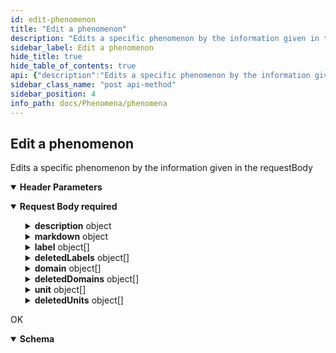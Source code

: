 ```yaml
---
id: edit-phenomenon
title: "Edit a phenomenon"
description: "Edits a specific phenomenon by the information given in the requestBody"
sidebar_label: Edit a phenomenon
hide_title: true
hide_table_of_contents: true
api: {"description":"Edits a specific phenomenon by the information given in the requestBody","tags":["phenomenon"],"operationId":"edit-phenomenon","parameters":[{"in":"header","name":"Authorization","schema":{"type":"string"},"required":true,"description":"Token retrieved from the opensensemap api LogIn\n"}],"requestBody":{"required":true,"content":{"application/json":{"schema":{"type":"object","description":"phenomena object that should be edited\n","properties":{"id":{"type":"integer","description":"the id of the phenomenon to edit\n"},"description":{"type":"object","properties":{"translationId":{"type":"integer","description":"the translationId of the description to edit\n"},"text":{"type":"string","description":"the description text to edit\n"}}},"markdown":{"type":"object","properties":{"translationId":{"type":"integer","description":"the translationId of the markdown to edit\n"},"text":{"type":"string","description":"the markdown text to edit\n"}}},"label":{"type":"array","description":"array with label objects in different languages specified for the phenomenon to be edited\n","items":{"type":"object","properties":{"translationId":{"type":"integer","nullable":true,"description":"the translationId of the label to be edited, 'null' if it is a newly created label\n"},"value":{"type":"string","description":"the label text itself\n"},"lang":{"type":"string","description":"languageCode for the language of the markdown text. e.g. `en`, `de`,...\n"}}}},"deletedLabels":{"type":"array","description":"array containing all the label to be deleted from the phenomena\n","items":{"type":"object","properties":{"translationId":{"type":"integer","description":"the translationId of the label to be deleted\n"},"value":{"type":"string","description":"the label text itself\n"},"lang":{"type":"string","description":"languageCode for the language of the markdown text. e.g. `en`, `de`,...\n"}}}},"domain":{"type":"array","description":"array with the domains connected to the phenomenon\n","items":{"type":"object","properties":{"domain":{"type":"integer","description":"the id of the domain to connect\n"},"exists":{"type":"boolean","description":"'true' if it is an existing domain connection, 'false' if it is a new domain connection\n"}}}},"deletedDomains":{"type":"array","description":"array with the domains to be disconnected from the phenomenon\n","items":{"type":"object","properties":{"domain":{"type":"integer","description":"the id of the domain to disconnect\n"},"exists":{"type":"boolean","description":"'true' if it is an existing domain connection, 'false' if it is a new domain connection\n"}}}},"unit":{"type":"array","description":"array with the units and ranges the phenomenon is measured in\n","items":{"type":"object","properties":{"unitUri":{"type":"integer","description":"the id of the unit to connect\n"},"min":{"type":"integer","description":"minimum of the unit range\n"},"max":{"type":"integer","description":"maximum of the unit range\n"},"rovId":{"type":"integer","nullable":true,"description":"the id of the value range the phenomenon is connected to; 'null' if it is a newly created connection and the range object does not exist yet\n"}}}},"deletedUnits":{"type":"array","description":"array with the units and ranges to be disconnected and deleted from the phenomenon\n","items":{"type":"object","properties":{"unitUri":{"type":"integer","description":"the id of the unit to disconnect\n"},"min":{"type":"integer","description":"minimum of the unit range\n"},"max":{"type":"integer","description":"maximum of the unit range\n"},"rovId":{"type":"integer","nullable":true,"description":"the id of the value range the phenomenon is connected to\n"}}}}}}}}},"responses":{"200":{"description":"OK","content":{"application/json":{"schema":{"type":"object","description":"plain phenomena object\n","properties":{"id":{"type":"integer","description":"the id of the phenomenon"},"slug":{"type":"string","description":"the slug of the phenomenon"},"validation":{"type":"boolean","description":"boolean that is true if the information is validated by an admin\n"},"labelId":{"type":"integer","description":"the id of the translation item"},"descriptionId":{"type":"integer","description":"the id of the translation item"},"markdownId":{"type":"integer","description":"the id of the translation item"}}}}}}},"method":"post","path":"/phenomena/phenomenon/edit","servers":[{"url":"https://api.sensors.wiki","description":"Main (production) server"}],"jsonRequestBodyExample":{"id":0,"description":{"translationId":0,"text":"string"},"markdown":{"translationId":0,"text":"string"},"label":[{"translationId":0,"value":"string","lang":"string"}],"deletedLabels":[{"translationId":0,"value":"string","lang":"string"}],"domain":[{"domain":0,"exists":true}],"deletedDomains":[{"domain":0,"exists":true}],"unit":[{"unitUri":0,"min":0,"max":0,"rovId":0}],"deletedUnits":[{"unitUri":0,"min":0,"max":0,"rovId":0}]},"info":{"title":"phenomena","version":"1.0.0"},"postman":{"name":"Edit a phenomenon","description":{"content":"Edits a specific phenomenon by the information given in the requestBody","type":"text/plain"},"url":{"path":["phenomena","phenomenon","edit"],"host":["{{baseUrl}}"],"query":[],"variable":[]},"header":[{"key":"Content-Type","value":"application/json"},{"key":"Accept","value":"application/json"}],"method":"POST","body":{"mode":"raw","raw":"\"\"","options":{"raw":{"language":"json"}}}}}
sidebar_class_name: "post api-method"
sidebar_position: 4
info_path: docs/Phenomena/phenomena
---
```



## Edit a phenomenon



Edits a specific phenomenon by the information given in the requestBody

<details style={{"marginBottom":"1rem"}} data-collapsed={false} open={true}><summary style={{}}><strong>Header Parameters</strong></summary><div><ul><ParamsItem className={"paramsItem"} param={{"in":"header","name":"Authorization","schema":{"type":"string"},"required":true,"description":"Token retrieved from the opensensemap api LogIn\n"}}></ParamsItem></ul></div></details><MimeTabs><TabItem label={"application/json"} value={"application/json-schema"}><details style={{}} data-collapsed={false} open={true}><summary style={{"textAlign":"left"}}><strong>Request Body</strong><strong style={{"fontSize":"var(--ifm-code-font-size)","color":"var(--openapi-required)"}}> required</strong></summary><div style={{"textAlign":"left","marginLeft":"1rem"}}></div><ul style={{"marginLeft":"1rem"}}><SchemaItem collapsible={false} name={"id"} required={false} schemaDescription={"the id of the phenomenon to edit\n"} schemaName={"integer"} qualifierMessage={undefined} defaultValue={undefined}></SchemaItem><SchemaItem collapsible={true} className={"schemaItem"}><details style={{}}><summary style={{}}><strong>description</strong><span style={{"opacity":"0.6"}}> object</span></summary><div style={{"marginLeft":"1rem"}}><SchemaItem collapsible={false} name={"translationId"} required={false} schemaDescription={"the translationId of the description to edit\n"} schemaName={"integer"} qualifierMessage={undefined} defaultValue={undefined}></SchemaItem><SchemaItem collapsible={false} name={"text"} required={false} schemaDescription={"the description text to edit\n"} schemaName={"string"} qualifierMessage={undefined} defaultValue={undefined}></SchemaItem></div></details></SchemaItem><SchemaItem collapsible={true} className={"schemaItem"}><details style={{}}><summary style={{}}><strong>markdown</strong><span style={{"opacity":"0.6"}}> object</span></summary><div style={{"marginLeft":"1rem"}}><SchemaItem collapsible={false} name={"translationId"} required={false} schemaDescription={"the translationId of the markdown to edit\n"} schemaName={"integer"} qualifierMessage={undefined} defaultValue={undefined}></SchemaItem><SchemaItem collapsible={false} name={"text"} required={false} schemaDescription={"the markdown text to edit\n"} schemaName={"string"} qualifierMessage={undefined} defaultValue={undefined}></SchemaItem></div></details></SchemaItem><SchemaItem collapsible={true} className={"schemaItem"}><details style={{}}><summary style={{}}><strong>label</strong><span style={{"opacity":"0.6"}}> object[]</span></summary><div style={{"marginLeft":"1rem"}}><div style={{"marginTop":".5rem","marginBottom":".5rem"}}>

array with label objects in different languages specified for the phenomenon to be edited


</div><SchemaItem collapsible={false} name={"translationId"} required={false} schemaDescription={"the translationId of the label to be edited, 'null' if it is a newly created label\n"} schemaName={"integer"} qualifierMessage={undefined} defaultValue={undefined}></SchemaItem><SchemaItem collapsible={false} name={"value"} required={false} schemaDescription={"the label text itself\n"} schemaName={"string"} qualifierMessage={undefined} defaultValue={undefined}></SchemaItem><SchemaItem collapsible={false} name={"lang"} required={false} schemaDescription={"languageCode for the language of the markdown text. e.g. `en`, `de`,...\n"} schemaName={"string"} qualifierMessage={undefined} defaultValue={undefined}></SchemaItem></div></details></SchemaItem><SchemaItem collapsible={true} className={"schemaItem"}><details style={{}}><summary style={{}}><strong>deletedLabels</strong><span style={{"opacity":"0.6"}}> object[]</span></summary><div style={{"marginLeft":"1rem"}}><div style={{"marginTop":".5rem","marginBottom":".5rem"}}>

array containing all the label to be deleted from the phenomena


</div><SchemaItem collapsible={false} name={"translationId"} required={false} schemaDescription={"the translationId of the label to be deleted\n"} schemaName={"integer"} qualifierMessage={undefined} defaultValue={undefined}></SchemaItem><SchemaItem collapsible={false} name={"value"} required={false} schemaDescription={"the label text itself\n"} schemaName={"string"} qualifierMessage={undefined} defaultValue={undefined}></SchemaItem><SchemaItem collapsible={false} name={"lang"} required={false} schemaDescription={"languageCode for the language of the markdown text. e.g. `en`, `de`,...\n"} schemaName={"string"} qualifierMessage={undefined} defaultValue={undefined}></SchemaItem></div></details></SchemaItem><SchemaItem collapsible={true} className={"schemaItem"}><details style={{}}><summary style={{}}><strong>domain</strong><span style={{"opacity":"0.6"}}> object[]</span></summary><div style={{"marginLeft":"1rem"}}><div style={{"marginTop":".5rem","marginBottom":".5rem"}}>

array with the domains connected to the phenomenon


</div><SchemaItem collapsible={false} name={"domain"} required={false} schemaDescription={"the id of the domain to connect\n"} schemaName={"integer"} qualifierMessage={undefined} defaultValue={undefined}></SchemaItem><SchemaItem collapsible={false} name={"exists"} required={false} schemaDescription={"'true' if it is an existing domain connection, 'false' if it is a new domain connection\n"} schemaName={"boolean"} qualifierMessage={undefined} defaultValue={undefined}></SchemaItem></div></details></SchemaItem><SchemaItem collapsible={true} className={"schemaItem"}><details style={{}}><summary style={{}}><strong>deletedDomains</strong><span style={{"opacity":"0.6"}}> object[]</span></summary><div style={{"marginLeft":"1rem"}}><div style={{"marginTop":".5rem","marginBottom":".5rem"}}>

array with the domains to be disconnected from the phenomenon


</div><SchemaItem collapsible={false} name={"domain"} required={false} schemaDescription={"the id of the domain to disconnect\n"} schemaName={"integer"} qualifierMessage={undefined} defaultValue={undefined}></SchemaItem><SchemaItem collapsible={false} name={"exists"} required={false} schemaDescription={"'true' if it is an existing domain connection, 'false' if it is a new domain connection\n"} schemaName={"boolean"} qualifierMessage={undefined} defaultValue={undefined}></SchemaItem></div></details></SchemaItem><SchemaItem collapsible={true} className={"schemaItem"}><details style={{}}><summary style={{}}><strong>unit</strong><span style={{"opacity":"0.6"}}> object[]</span></summary><div style={{"marginLeft":"1rem"}}><div style={{"marginTop":".5rem","marginBottom":".5rem"}}>

array with the units and ranges the phenomenon is measured in


</div><SchemaItem collapsible={false} name={"unitUri"} required={false} schemaDescription={"the id of the unit to connect\n"} schemaName={"integer"} qualifierMessage={undefined} defaultValue={undefined}></SchemaItem><SchemaItem collapsible={false} name={"min"} required={false} schemaDescription={"minimum of the unit range\n"} schemaName={"integer"} qualifierMessage={undefined} defaultValue={undefined}></SchemaItem><SchemaItem collapsible={false} name={"max"} required={false} schemaDescription={"maximum of the unit range\n"} schemaName={"integer"} qualifierMessage={undefined} defaultValue={undefined}></SchemaItem><SchemaItem collapsible={false} name={"rovId"} required={false} schemaDescription={"the id of the value range the phenomenon is connected to; 'null' if it is a newly created connection and the range object does not exist yet\n"} schemaName={"integer"} qualifierMessage={undefined} defaultValue={undefined}></SchemaItem></div></details></SchemaItem><SchemaItem collapsible={true} className={"schemaItem"}><details style={{}}><summary style={{}}><strong>deletedUnits</strong><span style={{"opacity":"0.6"}}> object[]</span></summary><div style={{"marginLeft":"1rem"}}><div style={{"marginTop":".5rem","marginBottom":".5rem"}}>

array with the units and ranges to be disconnected and deleted from the phenomenon


</div><SchemaItem collapsible={false} name={"unitUri"} required={false} schemaDescription={"the id of the unit to disconnect\n"} schemaName={"integer"} qualifierMessage={undefined} defaultValue={undefined}></SchemaItem><SchemaItem collapsible={false} name={"min"} required={false} schemaDescription={"minimum of the unit range\n"} schemaName={"integer"} qualifierMessage={undefined} defaultValue={undefined}></SchemaItem><SchemaItem collapsible={false} name={"max"} required={false} schemaDescription={"maximum of the unit range\n"} schemaName={"integer"} qualifierMessage={undefined} defaultValue={undefined}></SchemaItem><SchemaItem collapsible={false} name={"rovId"} required={false} schemaDescription={"the id of the value range the phenomenon is connected to\n"} schemaName={"integer"} qualifierMessage={undefined} defaultValue={undefined}></SchemaItem></div></details></SchemaItem></ul></details></TabItem></MimeTabs><div><ApiTabs><TabItem label={"200"} value={"200"}><div>

OK

</div><div><MimeTabs groupId={"mime-type"}><TabItem label={"application/json"} value={"application/json"}><SchemaTabs groupId={"schema-tabs"}><TabItem label={"Schema"} value={"Schema"}><details style={{}} data-collapsed={false} open={true}><summary style={{"textAlign":"left"}}><strong>Schema</strong></summary><div style={{"textAlign":"left","marginLeft":"1rem"}}></div><ul style={{"marginLeft":"1rem"}}><SchemaItem collapsible={false} name={"id"} required={false} schemaDescription={"the id of the phenomenon"} schemaName={"integer"} qualifierMessage={undefined} defaultValue={undefined}></SchemaItem><SchemaItem collapsible={false} name={"slug"} required={false} schemaDescription={"the slug of the phenomenon"} schemaName={"string"} qualifierMessage={undefined} defaultValue={undefined}></SchemaItem><SchemaItem collapsible={false} name={"validation"} required={false} schemaDescription={"boolean that is true if the information is validated by an admin\n"} schemaName={"boolean"} qualifierMessage={undefined} defaultValue={undefined}></SchemaItem><SchemaItem collapsible={false} name={"labelId"} required={false} schemaDescription={"the id of the translation item"} schemaName={"integer"} qualifierMessage={undefined} defaultValue={undefined}></SchemaItem><SchemaItem collapsible={false} name={"descriptionId"} required={false} schemaDescription={"the id of the translation item"} schemaName={"integer"} qualifierMessage={undefined} defaultValue={undefined}></SchemaItem><SchemaItem collapsible={false} name={"markdownId"} required={false} schemaDescription={"the id of the translation item"} schemaName={"integer"} qualifierMessage={undefined} defaultValue={undefined}></SchemaItem></ul></details></TabItem><TabItem label={"Example (from schema)"} value={"Example (from schema)"}><ResponseSamples responseExample={"{\n  \"id\": 0,\n  \"slug\": \"string\",\n  \"validation\": true,\n  \"labelId\": 0,\n  \"descriptionId\": 0,\n  \"markdownId\": 0\n}"} language={"json"}></ResponseSamples></TabItem></SchemaTabs></TabItem></MimeTabs></div></TabItem></ApiTabs></div>
      